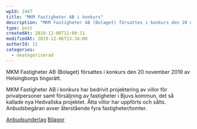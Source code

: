 ```yaml
---
wpId: 2447
title: "MKM Fastigheter AB i konkurs"
description: "MKM Fastigheter AB (Bolaget) försattes i konkurs den 20 november 2019 av Helsingborgs tingsrätt."
type: post
createdAt: 2019-12-06T12:00:11
modifiedAt: 2019-12-06T13:34:00
authorId: 11
categories:
  - okategoriserad
---
```


MKM Fastigheter AB (Bolaget) försattes i konkurs den 20 november 2019 av Helsingborgs tingsrätt.

MKM Fastigheter AB i konkurs har bedrivit projektering av villor för privatpersoner samt försäljning av fastigheter i Bjuvs kommun, det så kallade nya Hedvallska projektet. Åtta villor har uppförts och sålts. Anbudsbegäran avser återstående fyra fastigheter/tomter.

[Anbudsunderlag](/app/uploads/2019/12/Anbudsunderlag.pdf) [Bilagor](/app/uploads/2019/12/Bilagor.pdf)